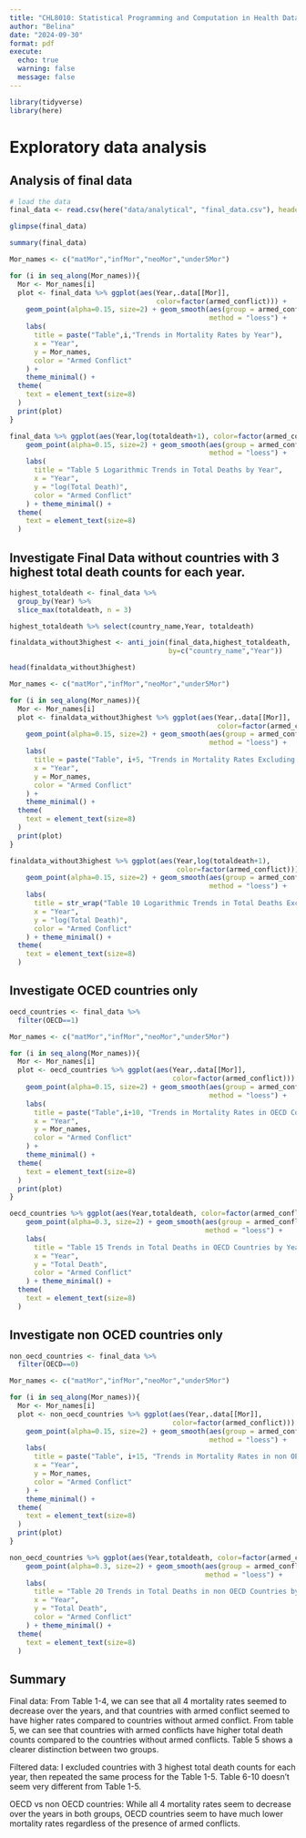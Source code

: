 ```yaml
---
title: "CHL8010: Statistical Programming and Computation in Health Data"
author: "Belina"
date: "2024-09-30"
format: pdf
execute:
  echo: true
  warning: false
  message: false
---
```


```r
library(tidyverse)
library(here)
```

# Exploratory data analysis

## Analysis of final data

```r
# load the data
final_data <- read.csv(here("data/analytical", "final_data.csv"), header = TRUE)
```

```r
glimpse(final_data)
```

```r
summary(final_data)
```

```r
Mor_names <- c("matMor","infMor","neoMor","under5Mor")

for (i in seq_along(Mor_names)){
  Mor <- Mor_names[i]
  plot <- final_data %>% ggplot(aes(Year,.data[[Mor]], 
                                    color=factor(armed_conflict))) +
    geom_point(alpha=0.15, size=2) + geom_smooth(aes(group = armed_conflict),
                                                 method = "loess") +
    labs(
      title = paste("Table",i,"Trends in Mortality Rates by Year"),
      x = "Year",
      y = Mor_names,
      color = "Armed Conflict"
    ) +
    theme_minimal() +
  theme(
    text = element_text(size=8)
  )
  print(plot)
}

```

```r
final_data %>% ggplot(aes(Year,log(totaldeath+1), color=factor(armed_conflict))) +
    geom_point(alpha=0.15, size=2) + geom_smooth(aes(group = armed_conflict), 
                                                 method = "loess") +
    labs(
      title = "Table 5 Logarithmic Trends in Total Deaths by Year",
      x = "Year",
      y = "log(Total Death)",
      color = "Armed Conflict"
    ) + theme_minimal() +
  theme(
    text = element_text(size=8)
  )
```

## Investigate Final Data without countries with 3 highest total death counts for each year.

```r
highest_totaldeath <- final_data %>% 
  group_by(Year) %>%
  slice_max(totaldeath, n = 3)

highest_totaldeath %>% select(country_name,Year, totaldeath)

finaldata_without3highest <- anti_join(final_data,highest_totaldeath,
                                       by=c("country_name","Year"))

head(finaldata_without3highest)
```

```r
Mor_names <- c("matMor","infMor","neoMor","under5Mor")

for (i in seq_along(Mor_names)){
  Mor <- Mor_names[i]
  plot <- finaldata_without3highest %>% ggplot(aes(Year,.data[[Mor]],
                                                   color=factor(armed_conflict))) +
    geom_point(alpha=0.15, size=2) + geom_smooth(aes(group = armed_conflict),
                                                 method = "loess") +
    labs(
      title = paste("Table", i+5, "Trends in Mortality Rates Excluding Countries with the Three Highest Total Death Counts by Year"),
      x = "Year",
      y = Mor_names,
      color = "Armed Conflict"
    ) +
    theme_minimal() +
  theme(
    text = element_text(size=8)
  )
  print(plot)
}
```

```r
finaldata_without3highest %>% ggplot(aes(Year,log(totaldeath+1), 
                                         color=factor(armed_conflict))) +
    geom_point(alpha=0.15, size=2) + geom_smooth(aes(group = armed_conflict),
                                                 method = "loess") +
    labs(
      title = str_wrap("Table 10 Logarithmic Trends in Total Deaths Excluding Countries with the Three Highest Death Counts by Year"),
      x = "Year",
      y = "log(Total Death)",
      color = "Armed Conflict"
    ) + theme_minimal() +
  theme(
    text = element_text(size=8)
  )
```
## Investigate OCED countries only

```r
oecd_countries <- final_data %>%
  filter(OECD==1)

Mor_names <- c("matMor","infMor","neoMor","under5Mor")

for (i in seq_along(Mor_names)){
  Mor <- Mor_names[i]
  plot <- oecd_countries %>% ggplot(aes(Year,.data[[Mor]],
                                        color=factor(armed_conflict))) +
    geom_point(alpha=0.15, size=2) + geom_smooth(aes(group = armed_conflict),
                                                 method = "loess") +
    labs(
      title = paste("Table",i+10, "Trends in Mortality Rates in OECD Countries by Year"),
      x = "Year",
      y = Mor_names,
      color = "Armed Conflict"
    ) +
    theme_minimal() +
  theme(
    text = element_text(size=8)
  )
  print(plot)
}
```

```r
oecd_countries %>% ggplot(aes(Year,totaldeath, color=factor(armed_conflict))) +
    geom_point(alpha=0.3, size=2) + geom_smooth(aes(group = armed_conflict),
                                                method = "loess") +
    labs(
      title = "Table 15 Trends in Total Deaths in OECD Countries by Year",
      x = "Year",
      y = "Total Death",
      color = "Armed Conflict"
    ) + theme_minimal() +
  theme(
    text = element_text(size=8)
  )
```

## Investigate non OCED countries only

```r
non_oecd_countries <- final_data %>%
  filter(OECD==0)

Mor_names <- c("matMor","infMor","neoMor","under5Mor")

for (i in seq_along(Mor_names)){
  Mor <- Mor_names[i]
  plot <- non_oecd_countries %>% ggplot(aes(Year,.data[[Mor]],
                                        color=factor(armed_conflict))) +
    geom_point(alpha=0.15, size=2) + geom_smooth(aes(group = armed_conflict),
                                                 method = "loess") +
    labs(
      title = paste("Table", i+15, "Trends in Mortality Rates in non OECD Countries by Year"),
      x = "Year",
      y = Mor_names,
      color = "Armed Conflict"
    ) +
    theme_minimal() +
  theme(
    text = element_text(size=8)
  )
  print(plot)
}
```

```r
non_oecd_countries %>% ggplot(aes(Year,totaldeath, color=factor(armed_conflict))) +
    geom_point(alpha=0.3, size=2) + geom_smooth(aes(group = armed_conflict),
                                                method = "loess") +
    labs(
      title = "Table 20 Trends in Total Deaths in non OECD Countries by Year",
      x = "Year",
      y = "Total Death",
      color = "Armed Conflict"
    ) + theme_minimal() +
  theme(
    text = element_text(size=8)
  )
```

## Summary

Final data: From Table 1-4, we can see that all 4 mortality rates seemed to decrease over the years, and that countries with armed conflict seemed to have higher rates compared to countries without armed conflict. From table 5, we can see that countries with armed conflicts have higher total death counts compared to the countries without armed conflicts. Table 5 shows a clearer distinction between two groups.

Filtered data: I excluded countries with 3 highest total death counts for each year, then repeated the same process for the Table 1-5. Table 6-10 doesn't seem very different from Table 1-5.

OECD vs non OECD countries: While all 4 mortality rates seem to decrease over the years in both groups, OECD countries seem to have much lower mortality rates regardless of the presence of armed conflicts.
